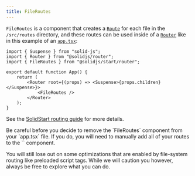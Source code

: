 ```yaml
---
title: FileRoutes
---
```


`FileRoutes` is a component that creates a [`Route`](/solid-router/reference/components/route) for each file in the `/src/routes` directory, and these routes can be used inside of a [`Router`](/solid-router/reference/components/router) like in this example of an [`app.tsx`](/solid-start/reference/entrypoints/app):

```tsx twoslash {7-9} filename="app.tsx"
import { Suspense } from "solid-js";
import { Router } from "@solidjs/router";
import { FileRoutes } from "@solidjs/start/router";

export default function App() {
	return (
		<Router root={(props) => <Suspense>{props.children}</Suspense>}>
			<FileRoutes />
		</Router>
	);
}
```
See the [SolidStart routing guide](/solid-start/building-your-application/routing) for more details.

<Callout type="caution">
Be careful before you decide to remove the `FileRoutes` component from your `app.tsx` file. If you do, you will need to manually add all of your routes to the `<Routes>` component.

You will still lose out on some optimizations that are enabled by file-system routing like preloaded script tags. While we will caution you however, always be free to explore what you can do.
</Callout>